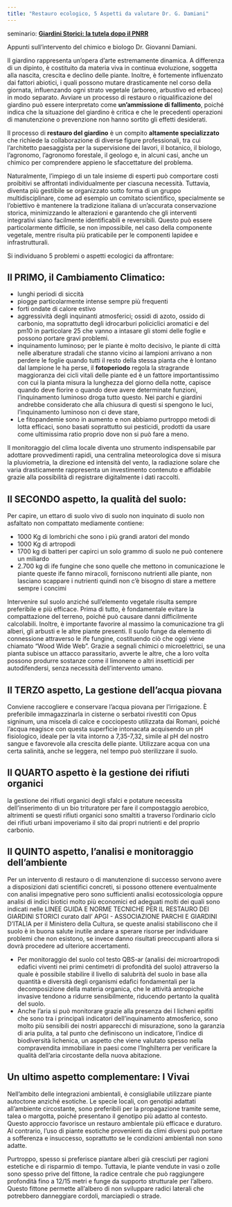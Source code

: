 ```yaml
---
title: "Restauro ecologico, 5 Aspetti da valutare Dr. G. Damiani"
---
```


seminario: [**Giardini Storici: la tutela dopo il PNRR**](https://youtu.be/ReOItFqYm38?t=3957)



Appunti sull’intervento del chimico e biologo Dr. Giovanni Damiani.

Il giardino rappresenta un'opera d'arte estremamente dinamica. A differenza di un dipinto, è costituito da materia viva in continua evoluzione, soggetta alla nascita, crescita e declino delle piante. Inoltre, è fortemente influenzato dai fattori abiotici, i quali possono mutare drasticamente nel corso della giornata, influenzando ogni strato vegetale (arboreo, arbustivo ed erbaceo) in modo separato. Avviare un processo di restauro o riqualificazione del giardino può essere interpretato come **un'ammissione di fallimento**, poiché indica che la situazione del giardino è critica e che le precedenti operazioni di manutenzione o prevenzione non hanno sortito gli effetti desiderati.

Il processo di **restauro del giardino** è un compito **altamente specializzato** che richiede la collaborazione di diverse figure professionali, tra cui l'architetto paesaggista per la supervisione dei lavori, il botanico, il biologo, l'agronomo, l'agronomo forestale, il geologo e, in alcuni casi, anche un chimico per comprendere appieno le sfaccettature del problema.

Naturalmente, l'impiego di un tale insieme di esperti può comportare costi proibitivi se affrontati individualmente per ciascuna necessità. Tuttavia, diventa più gestibile se organizzato sotto forma di un gruppo multidisciplinare, come ad esempio un comitato scientifico, specialmente se l'obiettivo è mantenere la tradizione italiana di un'accurata conservazione storica, minimizzando le alterazioni e garantendo che gli interventi integrativi siano facilmente identificabili e reversibili. Questo può essere particolarmente difficile, se non impossibile, nel caso della componente vegetale, mentre risulta più praticabile per le componenti lapidee e infrastrutturali.

Si individuano 5 problemi o aspetti ecologici da affrontare:

## Il **PRIMO**, il Cambiamento Climatico:

- lunghi periodi di siccità
- piogge particolarmente intense sempre più frequenti
- forti ondate di calore estivo
- aggressività degli inquinanti atmosferici; ossidi di azoto, ossido di carbonio, ma soprattutto degli idrocarburi policiclici aromatici e del pm10 in particolare 25 che vanno a intasare gli stomi delle foglie e possono portare gravi problemi.
- inquinamento luminoso; per le piante è molto decisivo, le piante di città nelle alberature stradali che stanno vicino ai lampioni arrivano a non perdere le foglie quando tutti il resto della stessa pianta che è lontano dal lampione le ha perse, il **fotoperiodo** regola la stragrande maggioranza dei cicli vitali delle piante ed è un fattore importantissimo con cui la pianta misura la lunghezza del giorno della notte, capisce quando deve fiorire o quando deve avere determinate funzioni, l'inquinamento luminoso droga tutto questo. Nei parchi e giardini andrebbe considerato che alla chiusura di questi si spengono le luci, l'inquinamento luminoso non ci deve stare,
- Le fitopandemie sono in aumento e non abbiamo purtroppo metodi di lotta efficaci, sono basati soprattutto sui pesticidi, prodotti da usare come ultimissima ratio proprio dove non si può fare a meno.

Il monitoraggio del clima locale diventa uno strumento indispensabile par adottare provvedimenti rapidi, una centralina meteorologica dove si misura la pluviometria, la direzione ed intensità del vento, la radiazione solare che varia drasticamente rappresenta un investimento contenuto e affidabile grazie alla possibilità di registrare digitalmente i dati raccolti.

## Il **SECONDO** aspetto, la qualità del suolo:

Per capire, un ettaro di suolo vivo di suolo non inquinato di suolo non asfaltato non compattato mediamente contiene:

- 1000 Kg di lombrichi che sono i più grandi aratori del mondo
- 1000 Kg di artropodi
- 1700 kg di batteri per capirci un solo grammo di suolo ne può contenere un miliardo
- 2.700 kg di ife fungine che sono quelle che mettono in comunicazione le piante queste ife fanno miracoli, forniscono nutrienti alle piante, non lasciano scappare i nutrienti quindi non c'è bisogno di stare a mettere sempre i concimi

Intervenire sul suolo anziché sull'elemento vegetale risulta sempre preferibile e più efficace. Prima di tutto, è fondamentale evitare la compattazione del terreno, poiché può causare danni difficilmente calcolabili. Inoltre, è importante favorire al massimo la comunicazione tra gli alberi, gli arbusti e le altre piante presenti. Il suolo funge da elemento di connessione attraverso le ife fungine, costituendo ciò che oggi viene chiamato "Wood Wide Web". Grazie a segnali chimici o microelettrici, se una pianta subisce un attacco parassitario, avverte le altre, che a loro volta possono produrre sostanze come il limonene o altri insetticidi per autodifendersi, senza necessità dell'intervento umano.

## Il **TERZO** aspetto, La gestione dell'acqua piovana

Conviene raccogliere e conservare l'acqua piovana per l'irrigazione. È preferibile immagazzinarla in cisterne o serbatoi rivestiti con Opus signinum, una miscela di calce e cocciopesto utilizzata dai Romani, poiché l'acqua reagisce con questa superficie intonacata acquisendo un pH fisiologico, ideale per la vita intorno a 7,35-7,32, simile al pH del nostro sangue e favorevole alla crescita delle piante. Utilizzare acqua con una certa salinità, anche se leggera, nel tempo può sterilizzare il suolo.

## Il **QUARTO** aspetto è la gestione dei rifiuti organici

 la gestione dei rifiuti organici degli sfalci e potature necessita dell’inserimento di un bio trituratore per fare il compostaggio aerobico, altrimenti se questi rifiuti organici sono smaltiti a traverso l’ordinario ciclo dei rifiuti urbani impoveriamo il sito dai propri nutrienti e del proprio carbonio.

## Il **QUINTO** aspetto, l’analisi e monitoraggio dell’ambiente

Per un intervento di restauro o di manutenzione di successo servono avere a disposizioni dati scientifici concreti, si possono ottenere eventualmente con analisi impegnative pero sono sufficienti analisi ecotossicologia oppure analisi di indici biotici molto più economici ed adeguati molti dei quali sono indicati nelle LINEE GUIDA E NORME TECNICHE PER IL RESTAURO DEI GIARDINI STORICI curato dall’ APGI - ASSOCIAZIONE PARCHI E GIARDINI D’ITALIA per il Ministero della Cultura, se queste analisi stabiliscono che il suolo è in buona salute inutile andare a sperare risorse per individuare problemi che non esistono, se invece danno risultati preoccupanti allora si dovrà procedere ad ulteriore accertamenti.

- Per monitoraggio del suolo col testo QBS-ar (analisi dei microartropodi edafici viventi nei primi centimetri di profondità del suolo) attraverso la quale è possibile stabilire il livello di salubrità del suolo in base alla quantità e diversità degli organismi edafici fondamentali per la decomposizione della materia organica, che le attività antropiche invasive tendono a ridurre sensibilmente, riducendo pertanto la qualità del suolo.
- Anche l’aria si può monitorare grazie alla presenza dei I licheni epifiti che sono tra i principali indicatori dell'inquinamento atmosferico, sono molto più sensibili dei nostri apparecchi di misurazione, sono la garanzia di aria pulita, a tal punto che definiscono un indicatore, l’indice di biodiversità lichenica, un aspetto che viene valutato spesso nella compravendita immobiliare in paesi come l’Inghilterra per verificare la qualità dell’aria circostante della nuova abitazione.

## Un ultimo aspetto complementare: I Vivai

Nell'ambito delle integrazioni ambientali, è consigliabile utilizzare piante autoctone anziché esotiche. Le specie locali, con genotipi adattati all'ambiente circostante, sono preferibili per la propagazione tramite seme, talea o margotta, poiché presentano il genotipo più adatto al contesto. Questo approccio favorisce un restauro ambientale più efficace e duraturo. Al contrario, l'uso di piante esotiche provenienti da climi diversi può portare a sofferenza e insuccesso, soprattutto se le condizioni ambientali non sono adatte.

Purtroppo, spesso si preferisce piantare alberi già cresciuti per ragioni estetiche e di risparmio di tempo. Tuttavia, le piante vendute in vasi o zolle sono spesso prive del fittone, la radice centrale che può raggiungere profondità fino a 12/15 metri e funge da supporto strutturale per l'albero. Questo fittone permette all'albero di non sviluppare radici laterali che potrebbero danneggiare cordoli, marciapiedi o strade.